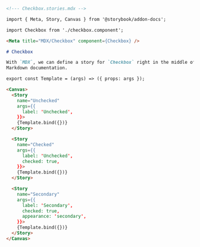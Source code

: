 ```md
<!--- Checkbox.stories.mdx -->

import { Meta, Story, Canvas } from '@storybook/addon-docs';

import Checkbox from './checkbox.component';

<Meta title="MDX/Checkbox" component={Checkbox} />

# Checkbox

With `MDX`, we can define a story for `Checkbox` right in the middle of our
Markdown documentation.

export const Template = (args) => ({ props: args });

<Canvas>
  <Story 
    name="Unchecked"
    args={{ 
      label: 'Unchecked',
    }}>
    {Template.bind({})}
  </Story>

  <Story 
    name="Checked"
    args={{ 
      label: 'Unchecked',
      checked: true,
    }}>
    {Template.bind({})}
  </Story>

  <Story 
    name="Secondary"
    args={{
      label: 'Secondary',
      checked: true, 
      appearance: 'secondary',
    }}>
    {Template.bind({})}
  </Story>
</Canvas>
```